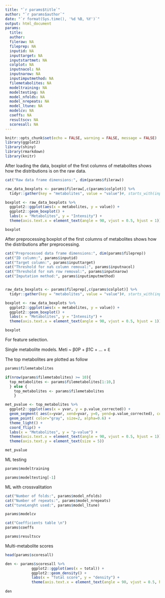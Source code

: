 ```yaml
---
title: "`r params$title`"
author: "`r params$author`"
date: "`r format(Sys.time(), '%d %B, %Y')`" 
output: html_document
params:
  title:
  author:
  fileraw: NA
  fileprep: NA 
  inputid: NA
  inputtarget: NA
  inputstartmet: NA
  colplot: NA
  inputnacol: NA
  inputnarow: NA
  inputimputmethod: NA
  filemetabolites: NA
  modeltraining: NA
  modeltesting: NA
  model_nfolds: NA
  model_nrepeats: NA
  model_ltune: NA
  modelcv: NA
  coeffs: NA
  resultscv: NA
  scoresall: NA
---
```


```r
knitr::opts_chunk$set(echo = FALSE, warning = FALSE, message = FALSE)
library(ggplot2)
library(shiny)
library(rmarkdown)
library(knitr)
```

After loading the data, boxplot of the first columns of metabolites shows how the distributions is on the raw data.

```r
cat("Raw data frame dimensions:", dim(params$fileraw))

raw_data_boxplots <- params$fileraw[,c(params$colplot)] %>%
  tidyr::gather(key = "metabolites", value = "value")#, starts_with(input$key_plot))

boxplot <- raw_data_boxplots %>%
  ggplot2::ggplot(aes(x = metabolites, y = value)) +
  ggplot2::geom_boxplot() +
  labs(x = "Metabolites", y = "Intensity") +
  theme(axis.text.x = element_text(angle = 90, vjust = 0.5, hjust = 1))

boxplot
```

After preprocessing boxplot of the first columns of metabolites shows how the distributions after preprocessing.

```r
cat("Preprocessed data frame dimensions:", dim(params$fileprep))
cat("ID column:", params$inputid)
cat("Target column:", params$inputtarget)
cat("Threshold for na% column removal:", params$inputnacol)
cat("Threshold for na% row removal:", params$inputnarow)
cat("Imputation method:", params$inputimputmethod)


raw_data_boxplots <- params$fileprep[,c(params$colplot)] %>%
  tidyr::gather(key = "metabolites", value = "value")#, starts_with(input$key_plot))

boxplot <- raw_data_boxplots %>%
  ggplot2::ggplot(aes(x = metabolites, y = value)) +
  ggplot2::geom_boxplot() +
  labs(x = "Metabolites", y = "Intensity") +
  theme(axis.text.x = element_text(angle = 90, vjust = 0.5, hjust = 1))

boxplot
```

For feature selection.

Single metabolite models. Meti \~ β0P + β1C + ... + Ԑ

The top metabolites are plotted as follow

```r
params$filemetabolites

if(nrow(params$filemetabolites) >= 10){
  top_metabolites <- params$filemetabolites[1:10,]
  } else {
    top_metabolites <- params$filemetabolites
    }

met_pvalue <- top_metabolites %>%
  ggplot2::ggplot(aes(x = yvar, y = p.value_corrected)) +
  geom_segment( aes(x=yvar, xend=yvar, y=0, yend=p.value_corrected), color="black") +
  geom_point( color="gray", size=2, alpha=0.6) +
  theme_light() +
  coord_flip() +
  labs(x = "Metabolites", y = "p-value") +
  theme(axis.text.x = element_text(angle = 90, vjust = 0.5, hjust = 1)) +
  theme(axis.text.y = element_text(size = 5))

met_pvalue
```

ML testing

```r
params$modeltraining

params$modeltesting[-1]
```

ML with crossvalitation

```r
cat("Number of folds:", params$model_nfolds)
cat("Number of repeats:", params$model_nrepeats)
cat("tuneLenght used:", params$model_ltune)

params$modelcv

cat("Coefficients table \n")
params$coeffs

params$resultscv
```

Multi-metabolite scores

```r
head(params$scoresall)

den <- params$scoresall %>%
            ggplot2::ggplot(aes(x = total)) +
            ggplot2::geom_density() +
            labs(x = "Total score", y = "density") +
            theme(axis.text.x = element_text(angle = 90, vjust = 0.5, hjust = 1))
          
den
```